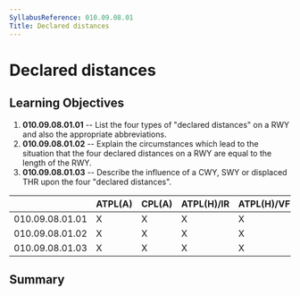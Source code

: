 ```yaml
---
SyllabusReference: 010.09.08.01
Title: Declared distances
---
```


# Declared distances

## Learning Objectives

1.  **010.09.08.01.01** -- List the four types of "declared distances" on a RWY
    and also the appropriate abbreviations.
2.  **010.09.08.01.02** -- Explain the circumstances which lead to the situation
    that the four declared distances on a RWY are equal to the length of the RWY.
3.  **010.09.08.01.03** -- Describe the influence of a CWY, SWY or displaced THR
    upon the four "declared distances".

|                 | ATPL(A) | CPL(A) | ATPL(H)/IR | ATPL(H)/VFR | CPL(H) | IR  | CBIR(A) |
| --------------- | ------- | ------ | ---------- | ----------- | ------ | --- | ------- |
| 010.09.08.01.01 | X       | X      | X          | X           | X      | X   |         |
| 010.09.08.01.02 | X       | X      | X          | X           | X      | X   |         |
| 010.09.08.01.03 | X       | X      | X          | X           | X      | X   |         |

## Summary
